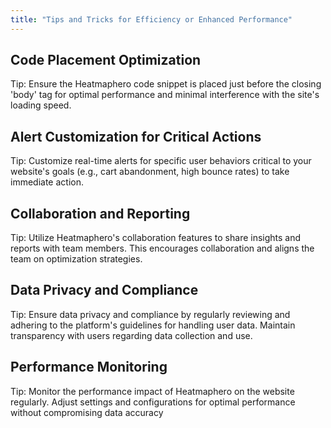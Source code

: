 ```yaml
---
title: "Tips and Tricks for Efficiency or Enhanced Performance"
---
```

## Code Placement Optimization
Tip: Ensure the Heatmaphero code snippet is placed just before the closing 'body' tag for optimal performance and minimal interference with the site's loading speed.

## Alert Customization for Critical Actions
Tip: Customize real-time alerts for specific user behaviors critical to your website's goals (e.g., cart abandonment, high bounce rates) to take immediate action.

## Collaboration and Reporting
Tip: Utilize Heatmaphero's collaboration features to share insights and reports with team members. This encourages collaboration and aligns the team on optimization strategies.

## Data Privacy and Compliance
Tip: Ensure data privacy and compliance by regularly reviewing and adhering to the platform's guidelines for handling user data. Maintain transparency with users regarding data collection and use.

## Performance Monitoring
Tip: Monitor the performance impact of Heatmaphero on the website regularly. Adjust settings and configurations for optimal performance without compromising data accuracy

